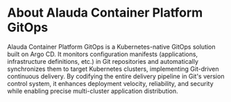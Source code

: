 
# About Alauda Container Platform GitOps

Alauda Container Platform GitOps is a Kubernetes-native GitOps solution built on Argo CD. It monitors configuration manifests (applications, infrastructure definitions, etc.) in Git repositories and automatically synchronizes them to target Kubernetes clusters, implementing Git-driven continuous delivery. By codifying the entire delivery pipeline in Git's version control system, it enhances deployment velocity, reliability, and security while enabling precise multi-cluster application distribution.

<ExternalSite name="gitops" />
